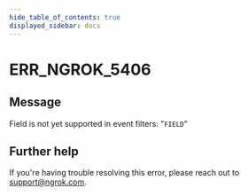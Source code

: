 ```yaml
---
hide_table_of_contents: true
displayed_sidebar: docs
---
```



# ERR_NGROK_5406

## Message

Field is not yet supported in event filters: "`FIELD`"

<ErrorDetails error="err_ngrok_5406" />

## Further help

If you're having trouble resolving this error, please reach out to [support@ngrok.com](mailto:support@ngrok.com?subject=Help%20with%20ERR_NGROK_5406).
